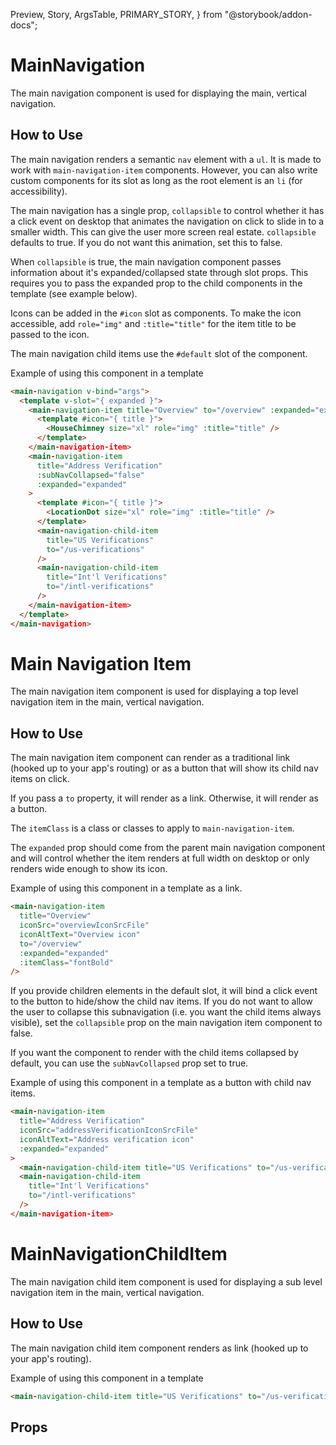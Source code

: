   Preview,
  Story,
  ArgsTable,
  PRIMARY_STORY,
} from "@storybook/addon-docs";

# MainNavigation

The main navigation component is used for displaying the main, vertical navigation.

<Preview>
  <Story id="components-main-navigation--full-navigation" />
</Preview>

## How to Use

The main navigation renders a semantic `nav` element with a `ul`. It is made to work with `main-navigation-item` components. However, you can also write custom components for its slot as long as the root element is an `li` (for accessibility).

The main navigation has a single prop, `collapsible` to control whether it has a click event on desktop that animates the navigation on click to slide in to a smaller width. This can give the user more screen real estate. `collapsible` defaults to true. If you do not want this animation, set this to false.

When `collapsible` is true, the main navigation component passes information about it's expanded/collapsed state through slot props. This requires you to pass the expanded prop to the child components in the template (see example below).

Icons can be added in the `#icon` slot as components. To make the icon accessible, add `role="img"` and `:title="title"` for the item title to be passed to the icon.

The main navigation child items use the `#default` slot of the component.

Example of using this component in a template

```html
<main-navigation v-bind="args">
  <template v-slot="{ expanded }">
    <main-navigation-item title="Overview" to="/overview" :expanded="expanded">
      <template #icon="{ title }">
        <HouseChimney size="xl" role="img" :title="title" />
      </template>
    </main-navigation-item>
    <main-navigation-item
      title="Address Verification"
      :subNavCollapsed="false"
      :expanded="expanded"
    >
      <template #icon="{ title }">
        <LocationDot size="xl" role="img" :title="title" />
      </template>
      <main-navigation-child-item
        title="US Verifications"
        to="/us-verifications"
      />
      <main-navigation-child-item
        title="Int'l Verifications"
        to="/intl-verifications"
      />
    </main-navigation-item>
  </template>
</main-navigation>
```

# Main Navigation Item

The main navigation item component is used for displaying a top level navigation item in the main, vertical navigation.

<Preview>
  <Story id="components-main-navigation--item" />
</Preview>

## How to Use

The main navigation item component can render as a traditional link (hooked up to your app's routing) or as a button that will show its child nav items on click.

If you pass a `to` property, it will render as a link. Otherwise, it will render as a button.

The `itemClass` is a class or classes to apply to `main-navigation-item`.

The `expanded` prop should come from the parent main navigation component and will control whether the item renders at full width on desktop or only renders wide enough to show its icon.

Example of using this component in a template as a link.

```html
<main-navigation-item
  title="Overview"
  iconSrc="overviewIconSrcFile"
  iconAltText="Overview icon"
  to="/overview"
  :expanded="expanded"
  :itemClass="fontBold"
/>
```

If you provide children elements in the default slot, it will bind a click event to the button to hide/show the child nav items. If you do not want to allow the user to collapse this subnavigation (i.e. you want the child items always visible), set the `collapsible` prop on the main navigation item component to false.

If you want the component to render with the child items collapsed by default, you can use the `subNavCollapsed` prop set to true.

Example of using this component in a template as a button with child nav items.

```html
<main-navigation-item
  title="Address Verification"
  iconSrc="addressVerificationIconSrcFile"
  iconAltText="Address verification icon"
  :expanded="expanded"
>
  <main-navigation-child-item title="US Verifications" to="/us-verifications" />
  <main-navigation-child-item
    title="Int'l Verifications"
    to="/intl-verifications"
  />
</main-navigation-item>
```

# MainNavigationChildItem

The main navigation child item component is used for displaying a sub level navigation item in the main, vertical navigation.

<Preview>
  <Story id="components-main-navigation--child-item" />
</Preview>

## How to Use

The main navigation child item component renders as link (hooked up to your app's routing).

Example of using this component in a template

```html
<main-navigation-child-item title="US Verifications" to="/us-verifications" />
```

## Props

<ArgsTable story={PRIMARY_STORY} />
